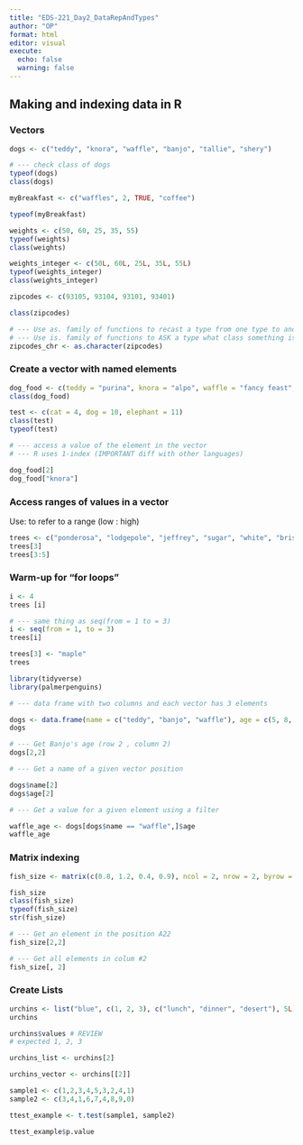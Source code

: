 ```yaml
---
title: "EDS-221_Day2_DataRepAndTypes"
author: "OP"
format: html
editor: visual
execute: 
  echo: false
  warning: false
---
```


## Making and indexing data in R

### Vectors

```r
dogs <- c("teddy", "knora", "waffle", "banjo", "tallie", "shery")

# --- check class of dogs
typeof(dogs)
class(dogs)
```

```r
myBreakfast <- c("waffles", 2, TRUE, "coffee")

typeof(myBreakfast)
```

```r
weights <- c(50, 60, 25, 35, 55)
typeof(weights)
class(weights)
```

```r
weights_integer <- c(50L, 60L, 25L, 35L, 55L)
typeof(weights_integer)
class(weights_integer)
```

```r

zipcodes <- c(93105, 93104, 93101, 93401)

class(zipcodes)

# --- Use as. family of functions to recast a type from one type to another type
# --- Use is. family of functions to ASK a type what class something is
zipcodes_chr <- as.character(zipcodes)

```

### Create a vector with named elements

```r
dog_food <- c(teddy = "purina", knora = "alpo", waffle = "fancy feast", banjo = "blue diamond", tallie = "farmer's dog")
class(dog_food)

test <- c(cat = 4, dog = 10, elephant = 11)
class(test)
typeof(test)
```

```r
# --- access a value of the element in the vector
# --- R uses 1-index (IMPORTANT diff with other languages)

dog_food[2]
dog_food["knora"]
```

### Access ranges of values in a vector

Use: to refer to a range (low : high)

```r
trees <- c("ponderosa", "lodgepole", "jeffrey", "sugar", "white", "bristlecone", "redwood", "oak")
trees[3]
trees[3:5]
```

### Warm-up for "for loops"

```r
i <- 4
trees [i]

```

```r
# --- same thing as seq(from = 1 to = 3)
i <- seq(from = 1, to = 3)
trees[i]
```

```r
trees[3] <- "maple"
trees
```

```r
library(tidyverse)
library(palmerpenguins)
```

```r
# --- data frame with two columns and each vector has 3 elements

dogs <- data.frame(name = c("teddy", "banjo", "waffle"), age = c(5, 8, 2))
dogs

# --- Get Banjo's age (row 2 , column 2)
dogs[2,2]

# --- Get a name of a given vector position

dogs$name[2]
dogs$age[2]
```

```r
# --- Get a value for a given element using a filter

waffle_age <- dogs[dogs$name == "waffle",]$age
waffle_age

```

### Matrix indexing

```r

fish_size <- matrix(c(0.8, 1.2, 0.4, 0.9), ncol = 2, nrow = 2, byrow = FALSE)

fish_size
class(fish_size)
typeof(fish_size)
str(fish_size)

# --- Get an element in the position A22
fish_size[2,2]

# --- Get all elements in colum #2
fish_size[, 2]
```

### Create Lists

```r

urchins <- list("blue", c(1, 2, 3), c("lunch", "dinner", "desert"), 5L)
urchins

urchins$values # REVIEW
# expected 1, 2, 3

```

```r
urchins_list <- urchins[2]

urchins_vector <- urchins[[2]]

```

```r
sample1 <- c(1,2,3,4,5,3,2,4,1)
sample2 <- c(3,4,1,6,7,4,8,9,0)

ttest_example <- t.test(sample1, sample2)

ttest_example$p.value
```
